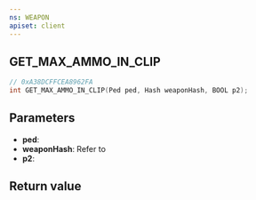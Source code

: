 ```yaml
---
ns: WEAPON
apiset: client
---
```

## GET_MAX_AMMO_IN_CLIP

```c
// 0xA38DCFFCEA8962FA
int GET_MAX_AMMO_IN_CLIP(Ped ped, Hash weaponHash, BOOL p2);
```


## Parameters
* **ped**:
* **weaponHash**: Refer to <EmbeddedEnum type="eWeaponHash" />
* **p2**:

## Return value
